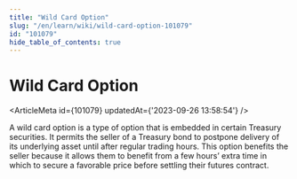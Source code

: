 ```yaml
---
title: "Wild Card Option"
slug: "/en/learn/wiki/wild-card-option-101079"
id: "101079"
hide_table_of_contents: true
---
```



# Wild Card Option

<ArticleMeta id={101079} updatedAt={'2023-09-26 13:58:54'} />
<div className='border-solid border-b border-t-0 my-4 border-[var(--ifm-color-gray-300)]' />

A wild card option is a type of option that is embedded in certain Treasury securities. It permits the seller of a Treasury bond to postpone delivery of its underlying asset until after regular trading hours. This option benefits the seller because it allows them to benefit from a few hours’ extra time in which to secure a favorable price before settling their futures contract.
